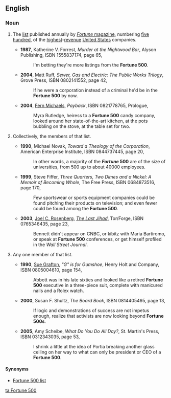 ==English==
{{wikipedia}}
===Noun===
{{en-noun|s|-|sg=[[fortune|Fortune]] [[500]]}}
#{{singulare tantum}} The [[list]] published annually by [[w:Fortune (magazine)|''Fortune'' magazine]], numbering [[five hundred]], of the [[highest]]-[[revenue]] [[United States]] companies.
#*'''1987''', Katherine V. Forrest, ''Murder at the Nightwood Bar'', Alyson Publishing, ISBN 1555837174, page 65,
#*:I'm betting they're more listings from the '''Fortune 500'''.
#*'''2004''', Matt Ruff, ''Sewer, Gas and Electric: The Public Works Trilogy'', Grove Press, ISBN 0802141552, page 42,
#*:If he were a corporation instead of a criminal he'd be in the '''Fortune 500''' by now.
#*'''2004''', [[w:Fern Michaels|Fern Michaels]], ''Payback'', ISBN 0821778765, Prologue,
#*:Myra Rutledge, heiress to a '''Fortune 500''' candy company, looked around her state-of-the-art kitchen, at the pots bubbling on the stove, at the table set for two.
#{{plurale tantum}} Collectively, the members of that list.
#*'''1990''', Michael Novak, ''Toward a Theology of the Corporation'', American Enterprise Institute, ISBN 0844737445, page 20,
#*:In other words, a majority of the '''''Fortune'' 500''' are of the size of universities, from 500 up to about 40000 employees.
#*'''1999''', Steve Fiffer, ''Three Quarters, Two Dimes and a Nickel: A Memoir of Becoming Whole'', The Free Press, ISBN 0684873516, page 170,
#*:Few sportswear or sports equipment companies could be found pitching their products on television; and even fewer could be found among the '''Fortune 500'''.
#*'''2003''', [[w:Joel C. Rosenberg|Joel C. Rosenberg]], ''[[w:The Last Jihad|The Last Jihad]]'', Tor/Forge, ISBN 0765346435, page 23,
#*:Bennett didn't appear on CNBC, or kibitz<!--sic no italics--> with Maria Bartiromo, or speak at '''Fortune 500''' conferences, or get himself profiled in the ''Wall Street Journal''.
#{{by extension|informal|countable}} Any one member of that list.
#*'''1990''', [[w:Sue Grafton|Sue Grafton]], ''"G" is for Gumshoe'', Henry Holt and Company, ISBN 0805004610, page 154,
#*:Abbott was in his late sixties and looked like a retired '''Fortune 500''' executive in a three-piece suit, complete with manicured nails and a Rolex watch.
#*'''2000''', Susan F. Shultz, ''The Board Book'', ISBN 0814405495, page 13,
#*:If logic and demonstrations of success are not impetus enough, realize that activists are now looking beyond '''Fortune 500s'''.
#*'''2005''', Amy Scheibe, ''What Do You Do All Day?'', St. Martin's Press, ISBN 0312343035, page 53,
#*:I shrink a little at the idea of Portia breaking another glass ceiling on her way to what can only be president or CEO of a '''Fortune 500'''.
====Synonyms====
*{{sense|the list}} [[Fortune 500 list]]

[[ta:Fortune 500]]